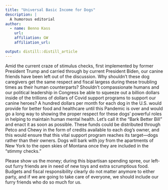 ```yaml
---
title: "Universal Basic Income for Dogs"
description: |
  A humorous editorial 
author:
  - name: Benno Kass
    url: 
    affiliation: GW
    affiliation_url: 

output: distill::distill_article
---
```


Amid the current craze of stimulus checks, first implemented by former President Trump and carried through by current President Biden, our canine friends have been left out of the discussion. Why shouldn't these dog caregivers get the same respect and fiscal largess during these troubling times as their human counterparts? Shouldn't compassionate humans and our political leadership in Congress be able to squeeze out a billion dollars inside of the trillions of dollars of Covid support programs to support our canine heroes? A hundred dollars per month for each dog in the U.S. would provide for better food and healthcare until this Pandemic is over and would go a long way to showing the proper respect for these dogs' powerful roles in helping to maintain human mental health. Let's call it the "Bark Better Bill" and enact it as soon as possible. These funds could be distributed through Petco and Chewy in the form of credits available to each dog's owner, and this would ensure that this vital support program reaches its target—dogs rather than their owners. Dogs will bark with joy from the apartments of New York to the open skies of Montana once they are included in the "stimmy checks." 

Please show us the money; during this bipartisan spending spree, our left-out furry friends are in need of new toys and extra scrumptious food. Budgets and fiscal responsibility clearly do not matter anymore to either party, and if we are going to take care of everyone, we should include our furry friends who do so much for us. 






